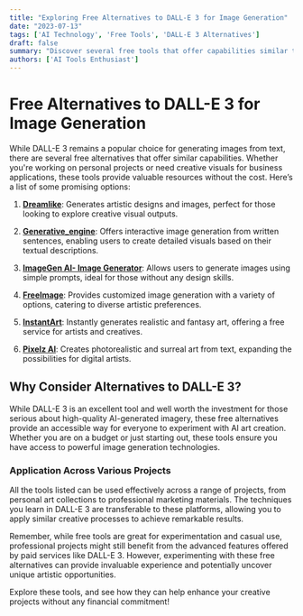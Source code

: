 ```yaml
---
title: "Exploring Free Alternatives to DALL-E 3 for Image Generation"
date: "2023-07-13"
tags: ['AI Technology', 'Free Tools', 'DALL-E 3 Alternatives']
draft: false
summary: "Discover several free tools that offer capabilities similar to DALL-E 3 for generating images from text prompts."
authors: ['AI Tools Enthusiast']
---
```


# Free Alternatives to DALL-E 3 for Image Generation

While DALL-E 3 remains a popular choice for generating images from text, there are several free alternatives that offer similar capabilities. Whether you're working on personal projects or need creative visuals for business applications, these tools provide valuable resources without the cost. Here’s a list of some promising options:

1. **[Dreamlike](https://taaft.com/ai/dreamlike/?ref=search&term=generative+image+creation&from=chatgpt)**: Generates artistic designs and images, perfect for those looking to explore creative visual outputs.

2. **[Generative_engine](https://taaft.com/ai/generative-engine/?ref=search&term=generative+image+creation&from=chatgpt)**: Offers interactive image generation from written sentences, enabling users to create detailed visuals based on their textual descriptions.

3. **[ImageGen AI- Image Generator](https://taaft.com/ai/imagegen-ai-image-generator/?ref=search&term=generative+image+creation&from=chatgpt)**: Allows users to generate images using simple prompts, ideal for those without any design skills.

4. **[FreeImage](https://taaft.com/ai/freeimage/?ref=search&term=generative+image+creation&from=chatgpt)**: Provides customized image generation with a variety of options, catering to diverse artistic preferences.

5. **[InstantArt](https://taaft.com/ai/instantart/?ref=search&term=generative+image+creation&from=chatgpt)**: Instantly generates realistic and fantasy art, offering a free service for artists and creatives.

6. **[Pixelz AI](https://taaft.com/ai/pixelz-ai/?ref=search&term=generative+image+creation&from=chatgpt)**: Creates photorealistic and surreal art from text, expanding the possibilities for digital artists.

## Why Consider Alternatives to DALL-E 3?

While DALL-E 3 is an excellent tool and well worth the investment for those serious about high-quality AI-generated imagery, these free alternatives provide an accessible way for everyone to experiment with AI art creation. Whether you are on a budget or just starting out, these tools ensure you have access to powerful image generation technologies.

### Application Across Various Projects

All the tools listed can be used effectively across a range of projects, from personal art collections to professional marketing materials. The techniques you learn in DALL-E 3 are transferable to these platforms, allowing you to apply similar creative processes to achieve remarkable results.

Remember, while free tools are great for experimentation and casual use, professional projects might still benefit from the advanced features offered by paid services like DALL-E 3. However, experimenting with these free alternatives can provide invaluable experience and potentially uncover unique artistic opportunities.

Explore these tools, and see how they can help enhance your creative projects without any financial commitment!
